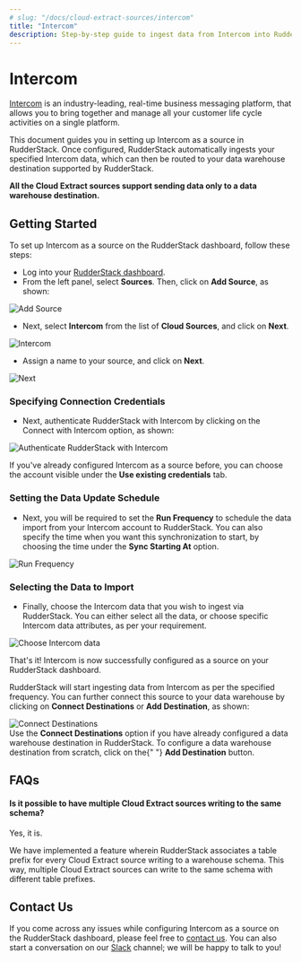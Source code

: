 ```yaml
---
# slug: "/docs/cloud-extract-sources/intercom"
title: "Intercom"
description: Step-by-step guide to ingest data from Intercom into RudderStack.
---
```


# Intercom

[Intercom](https://www.intercom.com/) is an industry-leading, real-time business messaging platform, that allows you to bring together and manage all your customer life cycle activities on a single platform.

This document guides you in setting up Intercom as a source in RudderStack. Once configured, RudderStack automatically ingests your specified Intercom data, which can then be routed to your data warehouse destination supported by RudderStack.

<div class="infoBlock">
<strong>All the Cloud Extract sources support sending data only to a data warehouse destination.</strong>

</div>

## Getting Started

To set up Intercom as a source on the RudderStack dashboard, follow these steps:

- Log into your [RudderStack dashboard](https://app.rudderlabs.com/signup?type=freetrial).
- From the left panel, select **Sources**. Then, click on **Add Source**, as shown:

<!--![](../.gitbook/assets/1%20%284%29%20%283%29%20%283%29%20%283%29%20%283%29%20%283%29%20%283%29%20%283%29%20%283%29%20%283%29%20%283%29%20%283%29%20%283%29%20%283%29%20%283%29%20%283%29%20%282%29%20%281%29.png)-->

<img
  src="../../images/assets/1 (4) (3) (3) (3) (3) (3) (3) (3) (3) (3) (3) (3) (3) (3) (3) (3) (2) (1).png"
  alt="Add Source"
/>

- Next, select **Intercom** from the list of **Cloud Sources**, and click on **Next**.

<!--![](../.gitbook/assets/2%20%2812%29.png)-->

<img src="../../images/assets/2 (12).png" alt="Intercom" />

- Assign a name to your source, and click on **Next**.

<!--![](../.gitbook/assets/3%20%2810%29.png)-->

<img src="../../images/assets/3 (10).png" alt="Next" />

### Specifying Connection Credentials

- Next, authenticate RudderStack with Intercom by clicking on the Connect with Intercom option, as shown:

<!--![](../.gitbook/assets/4%20%2810%29.png)-->

<img
  src="../../images/assets/4 (10).png"
  alt="Authenticate RudderStack with Intercom"
/>

<div class="infoBlock">
If you've already configured Intercom as a source before, you can choose the account visible under the <strong>Use existing credentials</strong> tab.

</div>

### Setting the Data Update Schedule

- Next, you will be required to set the **Run Frequency** to schedule the data import from your Intercom account to RudderStack. You can also specify the time when you want this synchronization to start, by choosing the time under the **Sync Starting At** option.

<!--![](../.gitbook/assets/5%20%2811%29.png)-->

<img src="../../images/assets/5 (11).png" alt="Run Frequency" />

### Selecting the Data to Import

- Finally, choose the Intercom data that you wish to ingest via RudderStack. You can either select all the data, or choose specific Intercom data attributes, as per your requirement.

<!--![](../.gitbook/assets/6%20%2812%29.png)-->

<img src="../../images/assets/6 (12).png" alt="Choose Intercom data" />

That's it! Intercom is now successfully configured as a source on your RudderStack dashboard.

RudderStack will start ingesting data from Intercom as per the specified frequency. You can further connect this source to your data warehouse by clicking on **Connect Destinations** or **Add Destination**, as shown:

<!--![](../.gitbook/assets/7%20%287%29.png)-->

<img src="../../images/assets/7 (7).png" alt="Connect Destinations" />

<div class="successBlock">
  Use the <strong>Connect Destinations</strong> option if you have already
  configured a data warehouse destination in RudderStack. To configure a data
  warehouse destination from scratch, click on the{" "}
  <strong>Add Destination</strong> button.
</div>

## FAQs

#### Is it possible to have multiple Cloud Extract sources writing to the same schema?

Yes, it is.

We have implemented a feature wherein RudderStack associates a table prefix for every Cloud Extract source writing to a warehouse schema. This way, multiple Cloud Extract sources can write to the same schema with different table prefixes.

## Contact Us

If you come across any issues while configuring Intercom as a source on the RudderStack dashboard, please feel free to [contact us](mailto:%20docs@rudderstack.com). You can also start a conversation on our [Slack](https://rudderstack.com/join-rudderstack-slack-community) channel; we will be happy to talk to you!
